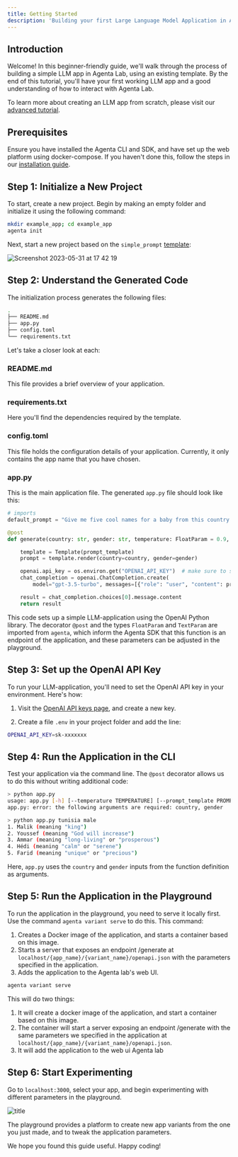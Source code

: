 ```yaml
---
title: Getting Started
description: 'Building your first Large Language Model Application in Agenta'
---
```


## Introduction

Welcome! In this beginner-friendly guide, we'll walk through the process of building a simple LLM app in Agenta Lab, using an existing template. By the end of this tutorial, you'll have your first working LLM app and a good understanding of how to interact with Agenta Lab.

To learn more about creating an LLM app from scratch, please visit our [advanced tutorial](/docs/tutorials/your-first-llm-app).

## Prerequisites

Ensure you have installed the Agenta CLI and SDK, and have set up the web platform using docker-compose. If you haven't done this, follow the steps in our [installation guide](/docs/installation).

## Step 1: Initialize a New Project

To start, create a new project. Begin by making an empty folder and initialize it using the following command:

```bash
mkdir example_app; cd example_app
agenta init
```

Next, start a new project based on the `simple_prompt` [template](https://docs.agenta.ai/docs/conceptual/concepts#templates):

![Screenshot 2023-05-31 at 17 42 19](https://github.com/Agenta-AI/agenta/assets/4510758/ab7c10f0-6efd-4c30-8575-91adcd345aac)


## Step 2: Understand the Generated Code

The initialization process generates the following files:

```bash
.
├── README.md
├── app.py
├── config.toml
└── requirements.txt
```

Let's take a closer look at each:

### README.md
This file provides a brief overview of your application.

### requirements.txt
Here you'll find the dependencies required by the template.

### config.toml
This file holds the configuration details of your application. Currently, it only contains the app name that you have chosen.

### app.py
This is the main application file. The generated `app.py` file should look like this:

```python
# imports
default_prompt = "Give me five cool names for a baby from this country {{country}} with this gender {{gender}}!!!!"

@post
def generate(country: str, gender: str, temperature: FloatParam = 0.9, prompt_template: TextParam = default_prompt) -> str:

    template = Template(prompt_template)
    prompt = template.render(country=country, gender=gender)

    openai.api_key = os.environ.get("OPENAI_API_KEY")  # make sure to set this manually!
    chat_completion = openai.ChatCompletion.create(
        model="gpt-3.5-turbo", messages=[{"role": "user", "content": prompt}])

    result = chat_completion.choices[0].message.content
    return result
```

This code sets up a simple LLM-application using the OpenAI Python library. The decorator `@post` and the types `FloatParam` and `TextParam` are imported from `agenta`, which inform the Agenta SDK that this function is an endpoint of the application, and these parameters can be adjusted in the playground.

## Step 3: Set up the OpenAI API Key

To run your LLM-application, you'll need to set the OpenAI API key in your environment. Here's how:

1. Visit the [OpenAI API keys page](https://platform.openai.com/account/api-keys), and create a new key. 

2. Create a file `.env` in your project folder and add the line:
```bash
OPENAI_API_KEY=sk-xxxxxxx
```

## Step 4: Run the Application in the CLI

Test your application via the command line. The `@post` decorator allows us to do this without writing additional code:

```bash
> python app.py
usage: app.py [-h] [--temperature TEMPERATURE] [--prompt_template PROMPT_TEMPLATE] country gender
app.py: error: the following arguments are required: country, gender

> python app.py tunisia male
1. Malik (meaning "king")
2. Youssef (meaning "God will increase")
3. Ammar (meaning "long-living" or "prosperous")
4. Hédi (meaning "calm" or "serene")
5. Farid (meaning "unique" or "precious")
```

Here, `app.py` uses the `country` and `gender` inputs from the function definition as arguments.

## Step 5: Run the Application in the Playground

To run the application in the playground, you need to serve it locally first. Use the command `agenta variant serve` to do this. This command:

1. Creates a Docker image of the application, and starts a container based on this image.
2. Starts a server that exposes an endpoint /generate at `localhost/{app_name}/{variant_name}/openapi.json` with the parameters specified in the application.
3. Adds the application to the Agenta lab's web UI.

```bash
agenta variant serve
```

This will do two things:
1. It will create a docker image of the application, and start a container based on this image.
2. The container will start a server exposing an endpoint /generate with the same parameters we specified in the application at `localhost/{app_name}/{variant_name}/openapi.json`.
3. It will add the application to the web ui Agenta lab

## Step 6: Start Experimenting

Go to `localhost:3000`, select your app, and begin experimenting with different parameters in the playground.

![title](/docs/images/playground.png)

The playground provides a platform to create new app variants from the one you just made, and to tweak the application parameters. 

We hope you found this guide useful. Happy coding!
